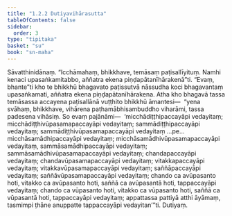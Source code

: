 ```yaml
---
title: "1.2.2 Dutiyavihārasutta"
tableOfContents: false
sidebar:
  order: 3
type: "tipitaka"
basket: "su"
book: "sn-maha"
---
```



<DynamicBreadcrumb />

<Division number="12" book="sn-maha" bookNo="14" page="11">

<Paragraph number="64" book="sn-maha">
Sāvatthinidānaṃ. “Icchāmahaṃ, bhikkhave, temāsaṃ paṭisallīyituṃ. Namhi kenaci upasaṅkamitabbo, aññatra ekena piṇḍapātanīhārakenā”ti. “Evaṃ, bhante”ti kho te bhikkhū bhagavato paṭissutvā nāssudha koci bhagavantaṃ upasaṅkamati, aññatra ekena piṇḍapātanīhārakena.
</Paragraph>

<Paragraph number="65" book="sn-maha">
Atha kho bhagavā tassa temāsassa accayena paṭisallānā vuṭṭhito bhikkhū āmantesi—  “yena svāhaṃ, bhikkhave, vihārena paṭhamābhisambuddho viharāmi, tassa padesena vihāsiṃ. So evaṃ pajānāmi—  ‘micchādiṭṭhipaccayāpi vedayitaṃ; micchādiṭṭhivūpasamapaccayāpi vedayitaṃ; sammādiṭṭhipaccayāpi vedayitaṃ; sammādiṭṭhivūpasamapaccayāpi vedayitaṃ …pe…  micchāsamādhipaccayāpi vedayitaṃ; micchāsamādhivūpasamapaccayāpi vedayitaṃ, sammāsamādhipaccayāpi vedayitaṃ; sammāsamādhivūpasamapaccayāpi vedayitaṃ; chandapaccayāpi vedayitaṃ; chandavūpasamapaccayāpi vedayitaṃ; vitakkapaccayāpi vedayitaṃ; vitakkavūpasamapaccayāpi vedayitaṃ; saññāpaccayāpi vedayitaṃ; saññāvūpasamapaccayāpi vedayitaṃ; chando ca avūpasanto hoti, vitakko ca avūpasanto hoti, saññā ca avūpasantā hoti, tappaccayāpi vedayitaṃ; chando ca vūpasanto hoti, vitakko ca vūpasanto hoti, saññā ca vūpasantā hoti, tappaccayāpi vedayitaṃ; appattassa pattiyā atthi āyāmaṃ, tasmimpi ṭhāne anuppatte tappaccayāpi vedayitan’”ti.

</Paragraph>
</Division>

<Paragraph number="66" type="center" book="sn-maha">
Dutiyaṃ.
</Paragraph>